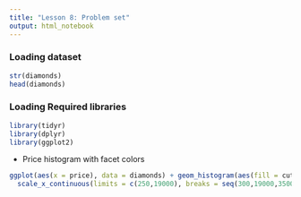 ```yaml
---
title: "Lesson 8: Problem set"
output: html_notebook
---
```



### Loading dataset

```r
str(diamonds)
head(diamonds)
```

### Loading Required libraries

```r
library(tidyr)
library(dplyr)
library(ggplot2)
```

* Price histogram with facet colors

```r
ggplot(aes(x = price), data = diamonds) + geom_histogram(aes(fill = cut),color = "black", binwidth = 200) +
  scale_x_continuous(limits = c(250,19000), breaks = seq(300,19000,3500)) + facet_wrap(~color)
```

